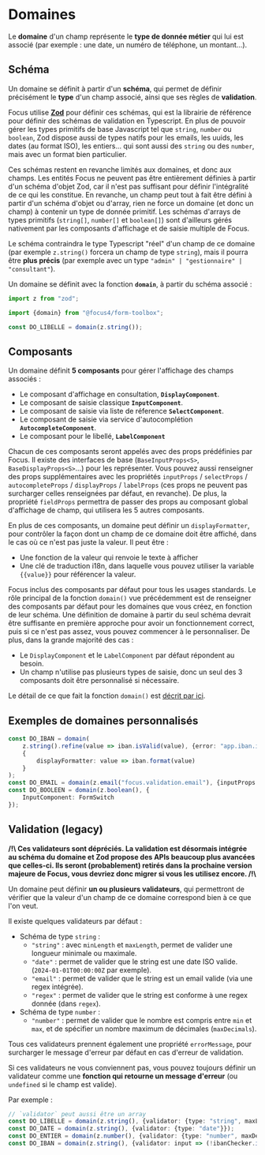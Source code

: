 
<Meta title="Modèle métier/Domaines" />

# Domaines

Le **domaine** d'un champ représente le **type de donnée métier** qui lui est associé (par exemple : une date, un numéro de téléphone, un montant...).

## Schéma

Un domaine se définit à partir d'un **schéma**, qui permet de définir précisément le **type** d'un champ associé, ainsi que ses règles de **validation**.

Focus utilise **[Zod](https://zod.dev/api)** pour définir ces schémas, qui est la librairie de référence pour définir des schémas de validation en Typescript. En plus de pouvoir gérer les types primitifs de base Javascript tel que `string`, `number` ou `boolean`, Zod dispose aussi de types natifs pour les emails, les uuids, les dates (au format ISO), les entiers... qui sont aussi des `string` ou des `number`, mais avec un format bien particulier.

Ces schémas restent en revanche limités aux domaines, et donc aux champs. Les entités Focus ne peuvent pas être entièrement définies à partir d'un schéma d'objet Zod, car il n'est pas suffisant pour définir l'intégralité de ce qui les constitue. En revanche, un champ peut tout à fait être défini à partir d'un schéma d'objet ou d'array, rien ne force un domaine (et donc un champ) à contenir un type de donnée primitif. Les schémas d'arrays de types primitifs (`string[]`, `number[]` et `boolean[]`) sont d'ailleurs gérés nativement par les composants d'affichage et de saisie multiple de Focus.

Le schéma contraindra le type Typescript "réel" d'un champ de ce domaine (par exemple `z.string()` forcera un champ de type `string`), mais il pourra être **plus précis** (par exemple avec un type `"admin" | "gestionnaire" | "consultant"`).

Un domaine se définit avec la fonction **`domain`**, à partir du schéma associé :

```ts
import z from "zod";

import {domain} from "@focus4/form-toolbox";

const DO_LIBELLE = domain(z.string());
```

## Composants

Un domaine définit **5 composants** pour gérer l'affichage des champs associés :

- Le composant d'affichage en consultation, **`DisplayComponent`**.
- Le composant de saisie classique **`InputComponent`**.
- Le composant de saisie via liste de réference **`SelectComponent`**.
- Le composant de saisie via service d'autocomplétion **`AutocompleteComponent`**.
- Le composant pour le libellé, **`LabelComponent`**

Chacun de ces composants seront appelés avec des props prédéfinies par Focus. Il existe des interfaces de base (`BaseInputProps<S>`, `BaseDisplayProps<S>`...) pour les représenter. Vous pouvez aussi renseigner des props supplémentaires avec les propriétés `inputProps` / `selectProps` / `autocompleteProps` / `displayProps` / `labelProps` (ces props ne peuvent pas surcharger celles renseignées par défaut, en revanche). De plus, la propriété `fieldProps` permettra de passer des props au composant global d'affichage de champ, qui utilisera les 5 autres composants.

En plus de ces composants, un domaine peut définir un `displayFormatter`, pour contrôler la façon dont un champ de ce domaine doit être affiché, dans le cas où ce n'est pas juste la valeur. Il peut être :

- Une fonction de la valeur qui renvoie le texte à afficher
- Une clé de traduction i18n, dans laquelle vous pouvez utiliser la variable `{{value}}` pour référencer la valeur.

Focus inclus des composants par défaut pour tous les usages standards. Le rôle principal de la fonction `domain()` vue précédemment est de renseigner des composants par défaut pour les domaines que vous créez, en fonction de leur schéma. Une définition de domaine à partir du seul schéma devrait être suffisante en première approche pour avoir un fonctionnement correct, puis si ce n'est pas assez, vous pouvez commencer à le personnaliser. De plus, dans la grande majorité des cas :

- Le `DisplayComponent` et le `LabelComponent` par défaut répondent au besoin.
- Un champ n'utilise pas plusieurs types de saisie, donc un seul des 3 composants doit être personnalisé si nécessaire.

Le détail de ce que fait la fonction `domain()` est [décrit par ici](/docs/docs/composants-composants-par-défaut--docs).

## Exemples de domaines personnalisés

```ts
const DO_IBAN = domain(
    z.string().refine(value => iban.isValid(value), {error: "app.iban.invalid"}),
    {
        displayFormatter: value => iban.format(value)
    }
);
const DO_EMAIL = domain(z.email("focus.validation.email"), {inputProps: {icon: "email"}});
const DO_BOOLEEN = domain(z.boolean(), {
    InputComponent: FormSwitch
});
```

## Validation (legacy)

**/!\ Ces validateurs sont dépréciés. La validation est désormais intégrée au schéma du domaine et Zod propose des APIs beaucoup plus avancées que celles-ci. Ils seront (probablement) retirés dans la prochaine version majeure de Focus, vous devriez donc migrer si vous les utilisez encore. /!\\**

Un domaine peut définir **un ou plusieurs validateurs**, qui permettront de vérifier que la valeur d'un champ de ce domaine correspond bien à ce que l'on veut.

Il existe quelques validateurs par défaut :

- Schéma de type `string` :
    - `"string"` : avec `minLength` et `maxLength`, permet de valider une longueur minimale ou maximale.
    - `"date"` : permet de valider que le string est une date ISO valide. (`2024-01-01T00:00:00Z` par exemple).
    - `"email"` : permet de valider que le string est un email valide (via une regex intégrée).
    - `"regex"` : permet de valider que le string est conforme à une regex donnée (dans `regex`).
- Schéma de type `number` :
    - `"number"` : permet de valider que le nombre est compris entre `min` et `max`, et de spécifier un nombre maximum de décimales (`maxDecimals`).

Tous ces validateurs prennent également une propriété `errorMessage`, pour surcharger le message d'erreur par défaut en cas d'erreur de validation.

Si ces validateurs ne vous conviennent pas, vous pouvez toujours définir un validateur comme une **fonction qui retourne un message d'erreur** (ou `undefined` si le champ est valide).

Par exemple :

```ts
// `validator` peut aussi être un array
const DO_LIBELLE = domain(z.string(), {validator: {type: "string", maxLength: 100}});
const DO_DATE = domain(z.string(), {validator: {type: "date"}});
const DO_ENTIER = domain(z.number(), {validator: {type: "number", maxDecimals: 0}});
const DO_IBAN = domain(z.string(), {validator: input => (!ibanChecker.isValid(input) ? "IBAN invalide" : undefined)});
```
